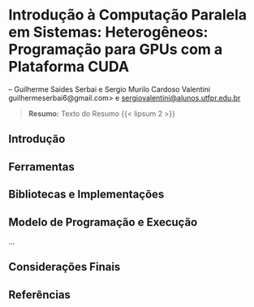 # Introdução à Computação Paralela em Sistemas: Heterogêneos: Programação para  GPUs com a Plataforma CUDA

-- Guilherme Saides Serbai e Sergio Murilo Cardoso Valentini<br>
guilhermeserbai6@gmail.com> e <sergiovalentini@alunos.utfpr.edu.br>

> __Resumo:__
> Texto do Resumo  {{< lipsum 2 >}}

## Introdução {#sec-cuda-intro}

## Ferramentas

## Bibliotecas e Implementações

## Modelo de Programação e Execução
...

## Considerações Finais {#sec-cuda-consid-finais}

## Referências

::: {#refs}
:::